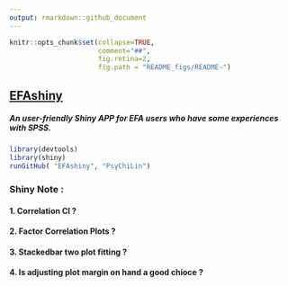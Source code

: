 ```yaml
---
output: rmarkdown::github_document
---
```

```r
knitr::opts_chunk$set(collapse=TRUE, 
                      comment="##", 
                      fig.retina=2, 
                      fig.path = "README_figs/README-")
```

## [EFAshiny](https://psychilin.shinyapps.io/EFAshiny/)
##### An user-friendly Shiny APP for EFA users who have some experiences with SPSS.
<!-- README.md is generated from README.Rmd. Please edit that file -->


```r
library(devtools)
library(shiny)
runGitHub( "EFAshiny", "PsyChiLin") 
```

### Shiny Note :  
#### 1. Correlation CI ?
#### 2. Factor Correlation Plots ?
#### 3. Stackedbar two plot fitting ?
#### 4. Is adjusting plot margin on hand a good chioce ?